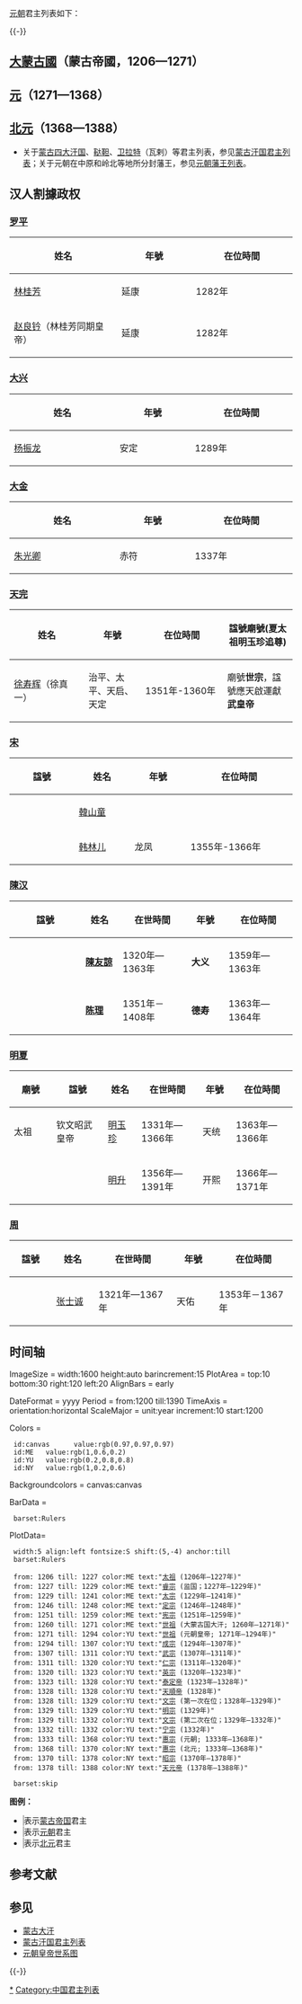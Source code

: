 {{unreferenced|time=2012-2-13}}
{{Infobox former monarchy
| royal_title = 皇帝
| realm = 大元
| border = imperial
| coatofarms = 
| coatofarmssize =
| coatofarmscaption =
| image =YuanEmperorAlbumKhubilaiPortrait.jpg
| caption = '''元世祖忽必烈'''
| first_monarch = [[元世祖|元世祖]](元朝)<br>[[元順帝|元順帝]](北元)
| last_monarch = [[元順帝|元順帝]](元朝)<br>[[脱古思帖木儿|元天元帝]](北元)
| style = [[皇帝|皇帝]][[陛下|陛下]]<br>[[大汗|大汗]]
| residence =[[元上都|上都皇宮]]<br>[[元大都|大都皇宮]]
| appointer = 继承制
| began = 1271年(元朝)<br>1368年(北元)
| ended = 1368年(元朝)<br>1388年(北元)
| pretender = 
}}
[[元朝|元朝]]君主列表如下：

{{-}}
{{中国君主列表}}

== [[蒙古帝国|大蒙古國]]（蒙古帝國，1206—1271） ==
{{中国君主列表/元朝/大蒙古国}}

== [[元朝|元]]（1271—1368） ==
{{中国君主列表/元朝}}

== [[北元|北元]]（1368—1388） ==
{{中国君主列表/元朝/北元}}

*关于[[蒙古四大汗国|蒙古四大汗国]]、[[鞑靼_(蒙古)|鞑靼]]、[[卫拉特|卫拉特]]（瓦剌）等君主列表，参见[[蒙古汗国君主列表|蒙古汗国君主列表]]；关于元朝在中原和岭北等地所分封藩王，参见[[元朝藩王列表|元朝藩王列表]]。

== 汉人割據政权 ==

=== [[罗平|罗平]] ===
{|class="wikitable"
!width="250"|姓名
!width="168"|年號
!width="228"|在位時間
|-align="center"
|[[林桂芳|林桂芳]]
|延康
|1282年
|-align="center"
|[[赵良钤|赵良钤]]（林桂芳同期皇帝）
|延康
|1282年
|}

=== [[大兴|大兴]] ===
{|class="wikitable"
!width="250"|姓名
!width="168"|年號
!width="228"|在位時間
|-align="center"
|[[杨振龙|杨振龙]]
|安定
|1289年
|}
=== [[朱光卿|大金]] ===
{|class="wikitable"
!width="250"|姓名
!width="168"|年號
!width="228"|在位時間
|-align="center"
|[[朱光卿|朱光卿]]
|赤符
|1337年
|}

=== [[天完|天完]] ===
{|class="wikitable"
!width="250"|姓名
!width="168"|年號
!width="228"|在位時間
!width="228"|諡號廟號(夏太祖明玉珍追尊)
|-align="center"
|[[徐寿辉|徐寿辉]]（徐真一）
|治平、太平、天启、天定
|1351年-1360年
|廟號'''世宗'''，諡號應天啟運獻'''武皇帝'''
|}

=== [[宋_(元朝)|宋]] ===
{|class="wikitable"
!width="120"|諡號
!width="100"|姓名
!width="100"|年號
!width="200"|在位時間
|-align="center"
|
|[[韓山童|韓山童]]
|
|
|-align="center"
|
|[[韩林儿|韩林儿]]
|龙凤
|1355年-1366年
|}

=== [[陳汉|陳汉]] ===
{|class="wikitable"
!width="250"|諡號
!width="100"|姓名
!width="200"|在世時間
!width="100"|年號
!width="200"|在位時間
|-align="center"
|
|'''[[陳友諒|陳友諒]]'''
|1320年—1363年
|'''大义'''
|1359年—1363年
|-align="center"
|
|'''[[陈理_(元末)|陈理]]'''
|1351年－1408年
|'''德寿'''
|1363年—1364年
|}

=== [[明夏|明夏]] ===
{|class="wikitable"
!width="150"|廟號
!width="200"|諡號
!width="100"|姓名
!width="200"|在世時間
!width="100"|年號
!width="200"|在位時間
|-align="center"
|太祖
|钦文昭武皇帝
|[[明玉珍|明玉珍]]
|1331年—1366年
|天统
|1363年—1366年
|-align="center"
|
|
|[[明升|明升]]
|1356年—1391年
|开熙
|1366年—1371年
|}

=== [[张士诚|周]] ===
{|class="wikitable"
!width="100"|諡號
!width="100"|姓名
!width="200"|在世時間
!width="100"|年號
!width="200"|在位時間
|-align="center"
|
|[[张士诚|张士诚]]
|1321年—1367年
|天佑
|1353年－1367年
|}

== 时间轴 ==
<onlyinclude><timeline>
ImageSize = width:1600 height:auto barincrement:15
PlotArea  = top:10 bottom:30 right:120 left:20
AlignBars = early

DateFormat = yyyy
Period     = from:1200 till:1390
TimeAxis   = orientation:horizontal
ScaleMajor = unit:year increment:10 start:1200

Colors     =
  id:canvas      value:rgb(0.97,0.97,0.97)
  id:ME   value:rgb(1,0.6,0.2)
  id:YU   value:rgb(0.2,0.8,0.8)
  id:NY   value:rgb(1,0.2,0.6)

Backgroundcolors = canvas:canvas

BarData =
  barset:Rulers

PlotData=
  width:5 align:left fontsize:S shift:(5,-4) anchor:till
  barset:Rulers

  from: 1206 till: 1227 color:ME text:"[[成吉思汗|太祖]] (1206年–1227年)"
  from: 1227 till: 1229 color:ME text:"[[拖雷|睿宗]] (监国；1227年–1229年)"
  from: 1229 till: 1241 color:ME text:"[[元太宗|太宗]] (1229年–1241年)"
  from: 1246 till: 1248 color:ME text:"[[元定宗|定宗]] (1246年–1248年)"
  from: 1251 till: 1259 color:ME text:"[[元宪宗|宪宗]] (1251年–1259年)"
  from: 1260 till: 1271 color:ME text:"[[忽必烈|世祖]] (大蒙古国大汗; 1260年–1271年)"
  from: 1271 till: 1294 color:YU text:"[[元世祖|世祖]] (元朝皇帝; 1271年–1294年)"
  from: 1294 till: 1307 color:YU text:"[[元成宗|成宗]] (1294年–1307年)"
  from: 1307 till: 1311 color:YU text:"[[元武宗|武宗]] (1307年–1311年)"
  from: 1311 till: 1320 color:YU text:"[[元仁宗|仁宗]] (1311年–1320年)"
  from: 1320 till: 1323 color:YU text:"[[元英宗|英宗]] (1320年–1323年)"
  from: 1323 till: 1328 color:YU text:"[[泰定帝|泰定帝]] (1323年–1328年)"
  from: 1328 till: 1328 color:YU text:"[[天順帝|天順帝]] (1328年)"
  from: 1328 till: 1329 color:YU text:"[[元文宗|文宗]] (第一次在位；1328年–1329年)"
  from: 1329 till: 1329 color:YU text:"[[元明宗|明宗]] (1329年)"
  from: 1329 till: 1332 color:YU text:"[[元文宗|文宗]] (第二次在位；1329年–1332年)"
  from: 1332 till: 1332 color:YU text:"[[元宁宗|宁宗]] (1332年)"
  from: 1333 till: 1368 color:YU text:"[[元順帝|惠宗]] (元朝; 1333年–1368年)"
  from: 1368 till: 1370 color:NY text:"[[元順帝|惠宗]] (北元; 1333年–1368年)"
  from: 1370 till: 1378 color:NY text:"[[元昭宗|昭宗]] (1370年–1378年)"
  from: 1378 till: 1388 color:NY text:"[[脱古思帖木儿|天元帝]] (1378年–1388年)"

  barset:skip
</timeline></onlyinclude>

'''图例：'''
* <span style="background:#FF9933;width:50px;border:1px solid #AAAAAA">{{font color|white|橙色}}</span> 表示[[蒙古帝国|蒙古帝国]]君主
* <span style="background:#33CCCC;width:50px;border:1px solid #AAAAAA">{{font color|white|青色}}</span> 表示[[元朝|元朝]]君主
* <span style="background:#FF3399;width:50px;border:1px solid #AAAAAA">{{font color|white|粉色}}</span> 表示[[北元|北元]]君主
== 参考文献 ==
{{Reflist}}
== 参见 ==
* [[蒙古大汗|蒙古大汗]]
* [[蒙古汗国君主列表|蒙古汗国君主列表]]
* [[蒙古可汗世系图|元朝皇帝世系图]]

{{-}}
{{元朝皇帝}}
{{中國領袖列表}}

[[Category:元朝皇帝|*]]
[[Category:中国君主列表|Category:中国君主列表]]